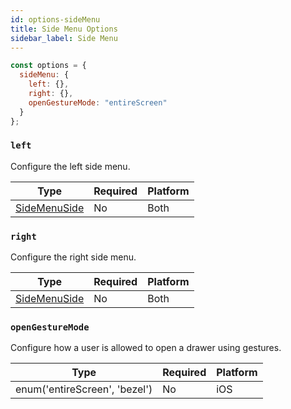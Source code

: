 ```yaml
---
id: options-sideMenu
title: Side Menu Options
sidebar_label: Side Menu
---
```


```js
const options = {
  sideMenu: {
    left: {},
    right: {},
    openGestureMode: "entireScreen"
  }
};
```

### `left`

Configure the left side menu.

| Type                                 | Required | Platform |
| ------------------------------------ | -------- | -------- |
| [SideMenuSide](options-sideMenuSide.mdx) | No       | Both     |

### `right`

Configure the right side menu.

| Type                                 | Required | Platform |
| ------------------------------------ | -------- | -------- |
| [SideMenuSide](options-sideMenuSide.mdx) | No       | Both     |

### `openGestureMode`

Configure how a user is allowed to open a drawer using gestures.

| Type                          | Required | Platform |
| ----------------------------- | -------- | -------- |
| enum('entireScreen', 'bezel') | No       | iOS      |
